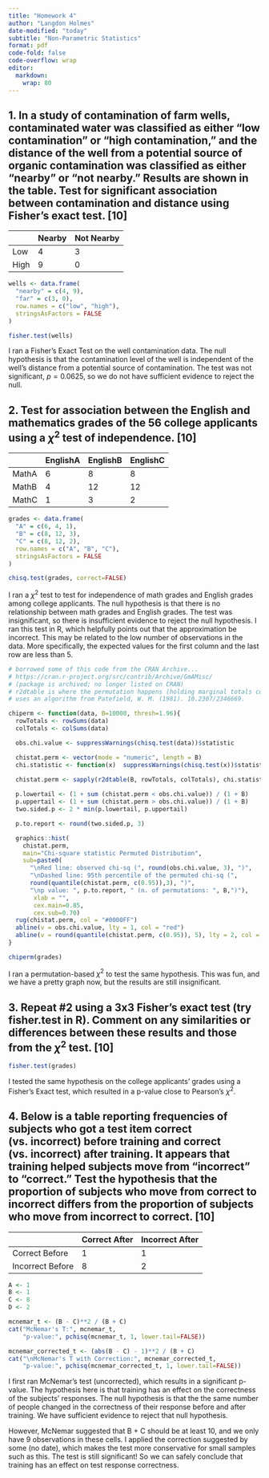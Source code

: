 ```yaml
---
title: "Homework 4"
author: "Langdon Holmes"
date-modified: "today"
subtitle: "Non-Parametric Statistics"
format: pdf
code-fold: false
code-overflow: wrap
editor: 
  markdown: 
    wrap: 80
---
```


## 1. In a study of contamination of farm wells, contaminated water was classified as either “low contamination” or “high contamination,” and the distance of the well from a potential source of organic contamination was classified as either “nearby” or “not nearby.” Results are shown in the table. Test for significant association between contamination and distance using Fisher’s exact test. [10]

|      | Nearby | Not Nearby |
|------|--------|------------|
| Low  | 4      | 3          |
| High | 9      | 0          |


```r
wells <- data.frame(
  "nearby" = c(4, 9),
  "far" = c(3, 0),
  row.names = c("low", "high"),
  stringsAsFactors = FALSE
)

fisher.test(wells)

```
I ran a Fisher's Exact Test on the well contamination data. The null hypothesis is that the contamination level of the well is independent of the well's distance from a potential source of contamination. The test was not significant, $p = 0.0625$, so we do not have sufficient evidence to reject the null.

## 2. Test for association between the English and mathematics grades of the 56 college applicants using a $\chi^2$ test of independence. [10]

|       | EnglishA | EnglishB | EnglishC |
|-------|----------|----------|----------|
| MathA | 6        | 8        | 8        |
| MathB | 4        | 12       | 12       |
| MathC | 1        | 3        | 2        |


```r
grades <- data.frame(
  "A" = c(6, 4, 1),
  "B" = c(8, 12, 3),
  "C" = c(8, 12, 2),
  row.names = c("A", "B", "C"),
  stringsAsFactors = FALSE
)

chisq.test(grades, correct=FALSE)
```
I ran a $\chi^2$ test to test for independence of math grades and English grades among college applicants. The null hypothesis is that there is no relationship between math grades and English grades. The test was insignificant, so there is insufficient evidence to reject the null hypothesis. I ran this test in R, which helpfully points out that the approximation be incorrect. This may be related to the low number of observations in the data. More specifically, the expected values for the first column and the last row are less than 5.

```r
# borrowed some of this code from the CRAN Archive...
# https://cran.r-project.org/src/contrib/Archive/GmAMisc/
# (package is archived; no longer listed on CRAN)
# r2dtable is where the permutation happens (holding marginal totals constant)
# uses an algorithm from Patefield, W. M. (1981). 10.2307/2346669.

chiperm <- function(data, B=10000, thresh=1.96){
  rowTotals <- rowSums(data)
  colTotals <- colSums(data)

  obs.chi.value <- suppressWarnings(chisq.test(data))$statistic

  chistat.perm <- vector(mode = "numeric", length = B)
  chi.statistic <- function(x)  suppressWarnings(chisq.test(x))$statistic
  
  chistat.perm <- sapply(r2dtable(B, rowTotals, colTotals), chi.statistic)

  p.lowertail <- (1 + sum (chistat.perm < obs.chi.value)) / (1 + B)
  p.uppertail <- (1 + sum (chistat.perm > obs.chi.value)) / (1 + B)
  two.sided.p <- 2 * min(p.lowertail, p.uppertail)

  p.to.report <- round(two.sided.p, 3)

  graphics::hist(
    chistat.perm,
    main="Chi-square statistic Permuted Distribution",
    sub=paste0(
      "\nRed line: observed chi-sq (", round(obs.chi.value, 3), ")",
      "\nDashed line: 95th percentile of the permuted chi-sq (",
      round(quantile(chistat.perm, c(0.95)),3), ")",
      "\np value: ", p.to.report, " (n. of permutations: ", B,")"),
       xlab = "",
       cex.main=0.85,
       cex.sub=0.70)
  rug(chistat.perm, col = "#0000FF")
  abline(v = obs.chi.value, lty = 1, col = "red")
  abline(v = round(quantile(chistat.perm, c(0.95)), 5), lty = 2, col = "blue")
}

chiperm(grades)
```
I ran a permutation-based $\chi^2$ to test the same hypothesis. This was fun, and we have a pretty graph now, but the results are still insignificant.

## 3. Repeat #2 using a 3x3 Fisher’s exact test (try fisher.test in R). Comment on any similarities or differences between these results and those from the $\chi^2$ test. [10]

```r
fisher.test(grades)
```

I tested the same hypothesis on the college applicants' grades using a Fisher's Exact test, which resulted in a p-value close to Pearson's $\chi^2$.

## 4. Below is a table reporting frequencies of subjects who got a test item correct (vs. incorrect) before training and correct (vs. incorrect) after training. It appears that training helped subjects move from “incorrect” to “correct.” Test the hypothesis that the proportion of subjects who move from correct to incorrect differs from the proportion of subjects who move from incorrect to correct. [10]

|                  | Correct After | Incorrect After |
|------------------|---------------|-----------------|
| Correct   Before | 1             | 1               |
| Incorrect Before | 8             | 2               |


```r
A <- 1
B <- 1
C <- 8
D <- 2

mcnemar_t <- (B - C)**2 / (B + C)
cat("McNemar's T:", mcnemar_t,
    "p-value:", pchisq(mcnemar_t, 1, lower.tail=FALSE))

mcnemar_corrected_t <- (abs(B - C) - 1)**2 / (B + C)
cat("\nMcNemar's T with Correction:", mcnemar_corrected_t,
    "p-value:", pchisq(mcnemar_corrected_t, 1, lower.tail=FALSE))

```
I first ran McNemar's test (uncorrected), which results in a significant p-value. The hypothesis here is that training has an effect on the correctness of the subjects' responses. The null hypothesis is that the the same number of people changed in the correctness of their response before and after training. We have sufficient evidence to reject that null hypothesis.

However, McNemar suggested that B + C should be at least 10, and we only have 9 observations in these cells. I applied the correction suggested by some (no date), which makes the test more conservative for small samples such as this. The test is still significant! So we can safely conclude that training has an effect on test response correctness.